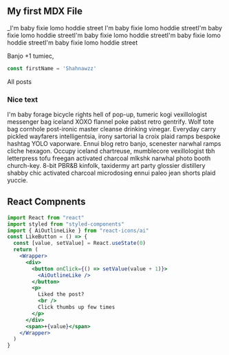 

<section className="mdx-page">

## My first MDX File 


_I'm baby fixie lomo hoddie street I'm baby fixie lomo hoddie streetI'm baby fixie lomo hoddie streetI'm baby fixie lomo hoddie streetI'm baby fixie lomo hoddie streetI'm baby fixie lomo hoddie street

Banjo +1 tumiec,

<div className="code">

```js
const firstName = 'Shahnawzz'
```
</div> 

<Link to="/posts" className="btn center-btn">All posts</Link>

<div className="nice-text">

<h3>Nice text</h3>

<FiInfo className="nice-text-icon"></FiInfo>

I'm baby forage bicycle rights hell of pop-up, tumeric kogi vexillologist messenger bag iceland XOXO flannel poke pabst retro gentrify. Wolf tote bag cornhole post-ironic master cleanse drinking vinegar. Everyday carry pickled wayfarers intelligentsia, irony sartorial la croix plaid ramps bespoke hashtag YOLO vaporware. Ennui blog retro banjo, scenester narwhal ramps cliche hexagon. Occupy iceland chartreuse, mumblecore vexillologist tbh letterpress tofu freegan activated charcoal mlkshk narwhal photo booth church-key. 8-bit PBR&B kinfolk, taxidermy art party glossier distillery shabby chic activated charcoal microdosing ennui paleo jean shorts plaid yuccie.

</div>    

<h2>React Compnents</h2>

<Counter />

```jsx 
import React from "react"
import styled from "styled-components"
import { AiOutlineLike } from "react-icons/ai"
const LikeButton = () => {
  const [value, setValue] = React.useState(0)
  return (
    <Wrapper>
      <div>
        <button onClick={() => setValue(value + 1)}>
          <AiOutlineLike />
        </button>
        <p>
          Liked the post?
          <br />
          Click thumbs up few times
        </p>
      </div>
      <span>+{value}</span>
    </Wrapper>
  )
} 
```

<LikeButton />

</section>
